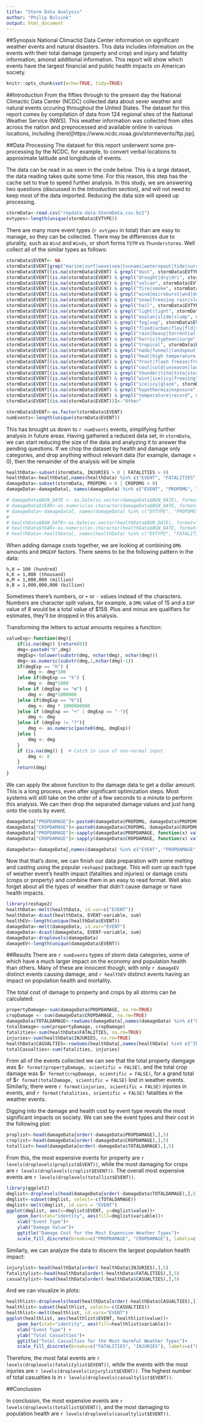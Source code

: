 ```yaml
---
title: "Storm Data Analysis"
author: "Philip Bulsink"
output: html_document
---
```


##Synopsis
National Climactid Data Center information on significant weather events and natural disasters. This data includes information on the events with their total damage (property and crop) and injury and fatality information, amonst additional information. This report will show which events have the largest financial and public health impacts on American society.

```r
knitr::opts_chunk$set(echo=TRUE, tidy=TRUE)
```

##Introduction
From the fifties through to the present day the National Climactic Data Center (NCDC) collected data about sever weather and natural events occuring throughout the United States. The dataset for this report comes by compilation of data from 124 regional sites of the National Weather Service (NWS). This weather information was collected from sites across the nation and preprocessed and available online in various locations, including (here)[https://www.ncdc.noaa.gov/stormevents/ftp.jsp].

##Data Processing
The dataset for this report underwent some pre-processing by the NCDC, for example, to convert verbal locations to approximate latitude and longidtude of events. 

The data can be read in as seen in the code below. This is a large dataset, the data reading takes quite some time. For this reason, this step has the cache set to true to speed further analysis. In this study, we are answering two questions (discussed in the _Introduction_ section), and will not need to keep most of the data imported. Reducing the data size will speed up processing.

```r
stormData<-read.csv("repdata-data-StormData.csv.bz2")
evtypes<-length(unique(stormData$EVTYPE))
```

There are many more event types (`r evtypes` in total) than are easy to manage, so they can be collected. There may be differences due to plurality, such as `Wind` and `Winds`, or short forms `TSTM` vs `Thunderstorms`. Well collect all of the similar types as follows:

```r
stormData$EVENT<- NA
stormData$EVENT[grep("marine|surf|wave|sea|tsunami|waterspout|tide|current|erosi|seiche|coast|swell|water spout|wayter", stormData$EVTYPE, ignore.case=TRUE)]<-"Marine"
stormData$EVENT[(is.na(stormData$EVENT) & grepl("dust", stormData$EVTYPE, ignore.case=TRUE))]<-"Dust"
stormData$EVENT[(is.na(stormData$EVENT) & grepl("drought|dry|dri", stormData$EVTYPE, ignore.case=TRUE))]<-"Drought"
stormData$EVENT[(is.na(stormData$EVENT) & grepl("volcan", stormData$EVTYPE, ignore.case=TRUE))]<-"Volcanic Action"
stormData$EVENT[(is.na(stormData$EVENT) & grepl("fire|smoke", stormData$EVTYPE, ignore.case=TRUE))]<-"Fire and Smoke"
stormData$EVENT[(is.na(stormData$EVENT) & grepl("wind|microburst|wnd|downburst|turbulence", stormData$EVTYPE, ignore.case=TRUE))]<-"Wind"
stormData$EVENT[(is.na(stormData$EVENT) & grepl("snow|freezing rain|sleet|mixed|freezing drizzle|blizzard|ice storm", stormData$EVTYPE, ignore.case=TRUE))]<-"Winter Precipitation"
stormData$EVENT[(is.na(stormData$EVENT) & grepl("hail", stormData$EVTYPE, ignore.case=TRUE))]<-"Hail"
stormData$EVENT[(is.na(stormData$EVENT) & grepl("light|lignt", stormData$EVTYPE, ignore.case=TRUE))]<-"Lightning"
stormData$EVENT[(is.na(stormData$EVENT) & grepl("avalan|slide|slump", stormData$EVTYPE, ignore.case=TRUE))]<-"Land/Mudslide and Avalanche"
stormData$EVENT[(is.na(stormData$EVENT) & grepl("fog|vog", stormData$EVTYPE, ignore.case=TRUE))]<-"Fog"
stormData$EVENT[(is.na(stormData$EVENT) & grepl("flood|urban|floy|fld|stream|high water|rising water|dam fail|dam bre|flash", stormData$EVTYPE, ignore.case=TRUE))]<-"Flood"
stormData$EVENT[(is.na(stormData$EVENT) & grepl("rain|heavy|torrential|precipitation|wet", stormData$EVTYPE, ignore.case=TRUE))]<-"Rains"
stormData$EVENT[(is.na(stormData$EVENT) & grepl("hurric|typhoon|surge", stormData$EVTYPE, ignore.case=TRUE))]<-"Hurricane"
stormData$EVENT[(is.na(stormData$EVENT) & grepl("tropical", stormData$EVTYPE, ignore.case=TRUE))]<-"Tropical Storm"
stormData$EVENT[(is.na(stormData$EVENT) & grepl("nado|funnel|landspout|rotating|wall cloud|tornd", stormData$EVTYPE, ignore.case=TRUE))]<-"Tornado"
stormData$EVENT[(is.na(stormData$EVENT) & grepl("heat|high temperature|warm|hot|record high|excessive", stormData$EVTYPE, ignore.case=TRUE))]<-"High Temperature"
stormData$EVENT[(is.na(stormData$EVENT) & grepl("frost|flash freeze|freeze$", stormData$EVTYPE, ignore.case=TRUE))]<-"Frost/Freeze"
stormData$EVENT[(is.na(stormData$EVENT) & grepl("cool|cold|unseason|low temp|record low", stormData$EVTYPE, ignore.case=TRUE))]<-"Cold Temperature"
stormData$EVENT[(is.na(stormData$EVENT) & grepl("thunder|tstm|tsto|storm", stormData$EVTYPE, ignore.case=TRUE))]<-"Thunderstorm"
stormData$EVENT[(is.na(stormData$EVENT) & grepl("wint|ice|icy|freezing", stormData$EVTYPE, ignore.case=TRUE))]<-"Winter Weather"
stormData$EVENT[(is.na(stormData$EVENT) & grepl("ice|icy|glaze", stormData$EVTYPE, ignore.case=TRUE))]<-"Ice"
stormData$EVENT[(is.na(stormData$EVENT) & grepl("hypothermia|exposure", stormData$EVTYPE, ignore.case=TRUE))]<-"Hypothermia/Exposure"
stormData$EVENT[(is.na(stormData$EVENT) & grepl("temperature|record", stormData$EVTYPE, ignore.case=TRUE))]<-"Abnormal Temperature"
stormData$EVENT[(is.na(stormData$EVENT))]<-"Other"

stormData$EVENT<-as.factor(stormData$EVENT)
numEvents<-length(unique(stormData$EVENT))
```

This has brought us down to `r numEvents` events, simplifying further analysis in future areas. Having gathered a reduced data set, in `stormData`, we can start reducing the size of the data and analyzing it to answer the pending questions. If we chop the dataset by health and damage only categories, and drop anything without relevant data (for example, damage = 0), then the remainder of the analysis will be simple

```r
healthData<-subset(stormData, INJURIES > 0 | FATALITIES > 0)
healthData<-healthData[,names(healthData) %in% c("EVENT", "FATALITIES", "INJURIES")]
damageData<-subset(stormData, PROPDMG > 0 | CROPDMG > 0)
damageData<-damageData[, names(damageData) %in% c("EVENT", "PROPDMG", "PROPDMGEXP", "CROPDMG", "CROPDMGEXP")]
```


```r
# damageData$BGN_DATE <- as.Date(as.vector(damageData$BGN_DATE), format="%m/%d/%Y %H:%M:%S")
# damageData$YEAR<-as.numeric(as.character(damageData$BGN_DATE, format="%Y"))
# damageData<-damageData[, names(damageData) %in% c("EVTYPE", "PROPDMG", "PROPDMGEXP", "CROPDMG", "CROPDMGEXP", "YEAR")]
# 
# healthData$BGN_DATE<-as.Date(as.vector(healthData$BGN_DATE), format="%m/%d/%Y %H:%M:%S")
# healthData$YEAR<-as.numeric(as.character(healthData$BGN_DATE, format="%Y"))
# healthData<-healthData[, names(healthData) %in% c("EVTYPE", "FATALITIES", "INJURIES", "YEAR")]
```

When adding damage costs together, we are looking at combining `DMG` amounts and `DMGEXP` factors. There seems to be the following pattern in the data:
```
h,H = 100 (hundred)
k,K = 1,000 (thousand)
m,M = 1,000,000 (million)
b,B = 1,000,000,000 (billion)
```
Sometimes there's numbers, or `+` or `-` values instead of the characters. Numbers are character split values, for example, a `DMG` value of 15 and a `EXP` value of 8 would be a total value of $158. Plus and minus are qualifiers for estimates, they'll be dropped in this analysis. 

Transforming the letters to actual amounts requires a function:
```r
valueExp<-function(dmg){
    if(is.na(dmg)) {return(0)}
    dmg<-paste0("0",dmg)
    dmgExp<-tolower(substr(dmg, nchar(dmg), nchar(dmg)))
    dmg<-as.numeric(substr(dmg,1,nchar(dmg)-1))
    if(dmgExp == "h") {
        dmg <- dmg*100
    }else if(dmgExp == "k") {
        dmg <- dmg*1000
    }else if (dmgExp == "m") {
        dmg <- dmg*1000000
    }else if(dmgExp == "b"){
        dmg <- dmg * 1000000000
    }else if (dmgExp == "+" | dmgExp == "-"){
        dmg <- dmg
    }else if (dmgExp != "?"){
        dmg <- as.numeric(paste0(dmg, dmgExp))
    }else {
        dmg <- dmg
    }
    if (is.na(dmg)) {  # Catch in case of non-normal input
        dmg <- 0
    }
    return(dmg)
}
```

We can apply the above function to the damage data to get a dollar amount. This is a long process, even after significant optimization steps. Most systems will still take on the order of a few seconds to a minute to perform this analysis. We can then drop the separated damage values and just hang onto the costs by event.

```r
damageData["PROPDAMAGE"]<-paste0(damageData$PROPDMG, damageData$PROPDMGEXP)
damageData["CROPDAMAGE"]<-paste0(damageData$CROPDMG, damageData$CROPDMGEXP)
damageData["PROPDAMAGE"]<-sapply(damageData$PROPDAMAGE, function(x) valueExp(x))
damageData["CROPDAMAGE"]<-sapply(damageData$CROPDAMAGE, function(x) valueExp(x))

damageData<-damageData[,names(damageData) %in% c("EVENT", "PROPDAMAGE", "CROPDAMAGE")]
```


Now that that's done, we can finish our data preparation with some melting and casting using the popular `reshape2` package. This will sum up each type of weather event's health impact (fatalities and injuries) or damage costs (crops or property) and combine them in an easy to read format. Well also forget about all the types of weather that didn't cause damage or have health impacts. 

```r
library(reshape2)
healthData<-melt(healthData, id.var=c("EVENT"))
healthData<-dcast(healthData, EVENT~variable, sum)
healthEV<-length(unique(healthData$EVENT))
damageData<-melt(damageData, id.var="EVENT")
damageData<-dcast(damageData, EVENT~variable, sum)
damageData<-droplevels(damageData)
damageEV<-length(unique(damageData$EVENT))
```

##Results
There are `r numEvents` types of storm data categories, some of which have a much larger impact on the economy and population health than others. Many of these are innocent though, with only `r damageEV` distinct events causing damage, and `r healthEV` distinct events having an impact on population health and mortality. 

The total cost of damage to property and crops by all storms can be calculated:
```r
propertyDamage<-sum(damageData$PROPDAMAGE, na.rm=TRUE)
cropDamage <- sum(damageData$CROPDAMAGE, na.rm=TRUE)
damageData$TOTALDAMAGE<-rowSums(damageData[,names(damageData) %in% c("PROPDAMAGE", "CROPDAMAGE")])
totalDamage<-sum(propertyDamage, cropDamage)
fatalities<-sum(healthData$FATALITIES, na.rm=TRUE)
injuries<-sum(healthData$INJURIES, na.rm=TRUE)
healthData$CASUALTIES<-rowSums(healthData[,names(healthData) %in% c("INJURIES", "FATALITIES")])
totalCasualties<-sum(fatalities, injuries)
```

From all of the events collected we can see that the total property damgage was $`r format(propertyDamage, scientific = FALSE)`, and the total crop damage was $`r format(cropDamage, scientific = FALSE)`, for a grand total of $`r format(totalDamage, scientific = FALSE)` lost in weather events. Similarly, there were `r format(injuries, scientific = FALSE)` injuries in events, and `r format(fatalities, scientific = FALSE)` fatalities in the weather events.

Digging into the damage and health cost by event type reveals the most significant impacts on society. We can see the event types and their cost in the following plot:

```r
proplist<-head(damageData[order(-damageData$PROPDAMAGE),],5)
croplist<-head(damageData[order(-damageData$CROPDAMAGE),],5)
totallist<-head(damageData[order(-damageData$TOTALDAMAGE),],5)
```

From this, the most expensive events for property are `r levels(droplevels(proplist$EVENT))`, while the most damaging for crops are `r levels(droplevels(croplist$EVENT))`. The overall most expensive events are `r levels(droplevels(totallist$EVENT))`.

```r
library(ggplot2)
dmglist<-droplevels(head(damageData[order(-damageData$TOTALDAMAGE),],5))
dmglist<-subset(dmglist, select=-c(TOTALDAMAGE))
dmglist<-melt(dmglist, id.vars = "EVENT")
ggplot(dmglist, aes(x=dmglist$EVENT, y=dmglist$value))+
    geom_bar(stat="identity", aes(fill=dmglist$variable))+
    xlab("Event Type")+
    ylab("Damage Value")+
    ggtitle("Damage Cost for the Most Expensive Weather Types")+
    scale_fill_discrete(breaks=c("PROPDAMAGE", "CROPDAMAGE"), labels=c("Property Damage", "Crop Damage"), name="")
```

Similarly, we can analyze the data to discern the largest population health impact:
```r
injurylist<-head(healthData[order(-healthData$INJURIES),],5)
fatalitylist<-head(healthData[order(-healthData$FATALITIES),],5)
casualtylist<-head(healthData[order(-healthData$CASUALTIES),],5)
```

And we can visualize in plots:
```r
healthlist<-droplevels(head(healthData[order(-healthData$CASUALTIES),],5))
healthlist<-subset(healthlist, select=-c(CASUALTIES))
healthlist<-melt(healthlist, id.vars="EVENT")
ggplot(healthlist, aes(healthlist$EVENT, healthlist$value))+
    geom_bar(stat="identity", aes(fill=healthlist$variable))+
    xlab("Event Type") +
    ylab("Total Casualties")+
    ggtitle("Total Casualties for the Most Harmful Weather Types")+
    scale_fill_discrete(breaks=c("FATALITIES", "INJURIES"), labels=c("Fatalities", "Injuries"), name="")
```


Therefore, the most fatal events are `r levels(droplevels(fatalitylist$EVENT))`, while the events with the most injuries are `r levels(droplevels(injurylist$EVENT))`. The highest number of total casualties is in `r levels(droplevels(casualtylist$EVENT))`.

##Conclusion

In conclusion, the most expensive events are `r levels(droplevels(totallist$EVENT))`, and the most damaging to population health are `r levels(droplevels(casualtylist$EVENT))`.